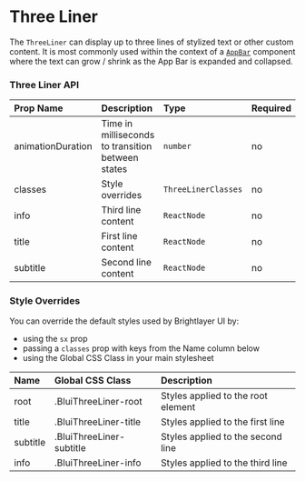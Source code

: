 
# Three Liner

The `ThreeLiner` can display up to three lines of stylized text or other custom content. It is most commonly used within the context of a [`AppBar`](/components/app-bar/examples) component where the text can grow / shrink as the App Bar is expanded and collapsed.

### Three Liner API

<Box>

| Prop Name         | Description                                       | Type                | Required | Default                               |
| :---------------- | :------------------------------------------------ | :------------------ | :------- | :------------------------------------ |
| animationDuration | Time in milliseconds to transition between states | `number`            | no       | `theme.transitions.duration.standard` |
| classes           | Style overrides                                   | `ThreeLinerClasses` | no       |                                       |
| info              | Third line content                                | `ReactNode`         | no       |                                       |
| title             | First line content                                | `ReactNode`         | no       |                                       |
| subtitle          | Second line content                               | `ReactNode`         | no       |                                       |

</Box>

### Style Overrides

You can override the default styles used by Brightlayer UI by:

-   using the `sx` prop
-   passing a `classes` prop with keys from the Name column below
-   using the Global CSS Class in your main stylesheet

<ForMoreDetailsOnStylingOptions />

<Box>

| Name     | Global CSS Class         | Description                        |
| :------- | :----------------------- | :--------------------------------- |
| root     | .BluiThreeLiner-root     | Styles applied to the root element |
| title    | .BluiThreeLiner-title    | Styles applied to the first line   |
| subtitle | .BluiThreeLiner-subtitle | Styles applied to the second line  |
| info     | .BluiThreeLiner-info     | Styles applied to the third line   |

</Box>
